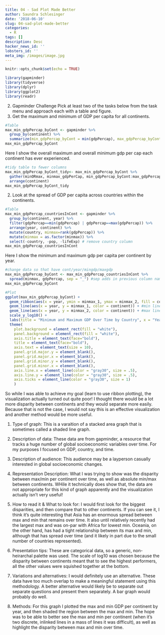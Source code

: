 ```yaml
---
title: 04 - Sad Plot Made Better
author: Saundra Schlesinger
date: '2018-06-10'
slug: 04-sad-plot-made-better
categories:
  - R
tags: []
description: Desc
hacker_news_id: ''
lobsters_id: ''
meta_img: /images/image.jpg
---
```


```r
knitr::opts_chunk$set(echo = TRUE)
```

```r
library(gapminder)
library(tidyverse)
library(dplyr)
library(ggplot2)
library(readr)
```

2. Gapminder Challenge
Pick at least two of the tasks below from the task menu and approach each with a table and figure.
1. Get the maximum and minimum of GDP per capita for all continents.
```r
#Table
max_min_gdpPercap_byCont <- gapminder %>%
  group_by(continent) %>% 
  summarize(min_gdpPercap_byCont = min(gdpPercap), max_gdpPercap_byCont = max(gdpPercap))
max_min_gdpPercap_byCont
```
Here I show the overall maximum and overall minimum gdp per cap each continent has ever experienced.

```r
#tidy table to fewer columns
max_min_gdpPercap_byCont_tidy<- max_min_gdpPercap_byCont %>%
  gather(minORmax, minmax_gdpPerCap, min_gdpPercap_byCont:max_gdpPercap_byCont, factor_key = TRUE) %>%
  arrange(continent)
max_min_gdpPercap_byCont_tidy
```


2. Look at the spread of GDP per capita across countries within the continents.
```r
#Table
max_min_gdpPercap_countriesInCont <- gapminder %>%
  group_by(continent, year) %>%
  filter(gdpPercap==min(gdpPercap) | gdpPercap==max(gdpPercap)) %>%
  arrange(year, continent) %>%
  mutate(country, minmax=rank(gdpPercap)) %>%
  mutate(minmax = as.factor(minmax)) %>%
  select(-country, -pop, -lifeExp) # remove country column
max_min_gdpPercap_countriesInCont
```
Here I show the minimum and maximum gdp per capita per continent by year.

```r
#change data so that have cont/year/mingdp/maxgdp
max_min_gdpPercap_byCont <- max_min_gdpPercap_countriesInCont %>%
  spread(minmax, gdpPercap, sep = "_") #sep adds in previous column name
max_min_gdpPercap_byCont
```


```r
#Plot
ggplot(max_min_gdpPercap_byCont) +
  geom_ribbon(aes(x = year, ymin = minmax_1, ymax = minmax_2, fill = continent), alpha = 0.05) + #creates shading between min and max
  geom_line(aes(x = year, y = minmax_1, color = continent)) + #min line
  geom_line(aes(x = year, y = minmax_2, color = continent)) + #max line
  scale_y_log10() +
  labs(title = "Minimum and Maximum GDP Over Time by Country", x = "Year", y = "GDP (log10)") +
  theme(
    plot.background = element_rect(fill = "white"),
    panel.background = element_rect(fill = "white"),
    axis.title = element_text(face="bold"), 
    title = element_text(face="bold"), 
    axis.text = element_text(size = 10), 
    panel.grid.major.y = element_blank(), 
    panel.grid.major.x = element_blank(), 
    panel.grid.minor.y = element_blank(), 
    panel.grid.minor.x = element_blank(), 
    axis.line.x = element_line(color = "gray30", size = .5), 
    axis.line.y = element_line(color = "gray30", size = .5), 
    axis.ticks = element_line(color = "gray30", size = 1)
    )
```

So while I was able to achieve my goal (learn to use ribbon plotting), the visualization actually turned out quite poor! I thought there would be a lot more disparity between continents and they would separate more easily. Because that is not the case, I would not say this is an effective visualization and another method would be more useful.

1) Type of graph:
This is a varaition of a stacked area graph that is sometimes called a shaded line graph.

2) Description of data:
These data are from gapminder, a resource that tracks a huge number of global socioeconomic variables over time. For my purposes I focused on GDP, country, and time.

3) Description of audience:
This audience may be a layperson casually interested in global socioeconomic changes.

4) Representation Description:
What I was trying to show was the disparity between max/min per continent over time, as well as absolute min/max between continents. WHile it technically does show that, the data are not appropriate for this kind of graph apparently and the visualization actually isn't very useful!

5) How to read it & What to look for: 
I would first look for the biggest disparities, and then compare that to other continents. If you can see it, I think it's quite interesting that Asia has an enormous spread between max and min that remains over time. It also until relatively recently had the largest max and was on-par with Africa for lowest min. Oceania, on the other hand, has had a tight relationship between its max and min, although that has spread over time (and it likely in part due to the small number of countries represented).

6) Presentation tips: 
These are categorical data, so a generic, non-heirarchal palette was used. The scale of log10 was chosen because the disparity between continents meant that to see the highest performers, all the other values were squished together at the bottom.

7) Variations and alternatives: 
I would definitely use an alternative. These data have too much overlap to make a meaningful statement using this methodology. A better alternative would likely be to separate out separate questions and present them separately. A bar graph would probably do well.

8) Methods:
 For this graph I plotted the max and min GDP per continent by year, and then shaded the region between the max and min. The hope was to be able to better see the max and min per continent (when it's two discrete, inlinked lines in a mass of lines it was difficult), as well as highlight the disparity between max and min over time.